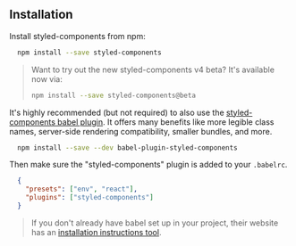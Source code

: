 ## Installation

Install styled-components from npm:

```bash
  npm install --save styled-components
```

> Want to try out the new styled-components v4 beta? It's available now via:
> ```bash
> npm install --save styled-components@beta
> ```

It's highly recommended (but not required) to also use the [styled-components babel plugin](https://github.com/styled-components/babel-plugin-styled-components). It offers many benefits like more legible class names, server-side rendering compatibility, smaller bundles, and more.

```bash
  npm install --save --dev babel-plugin-styled-components
```

Then make sure the "styled-components" plugin is added to your `.babelrc`.

```json
  {
    "presets": ["env", "react"],
    "plugins": ["styled-components"]
  }
```

> If you don't already have babel set up in your project, their website has an [installation instructions tool](https://babeljs.io/en/setup).

